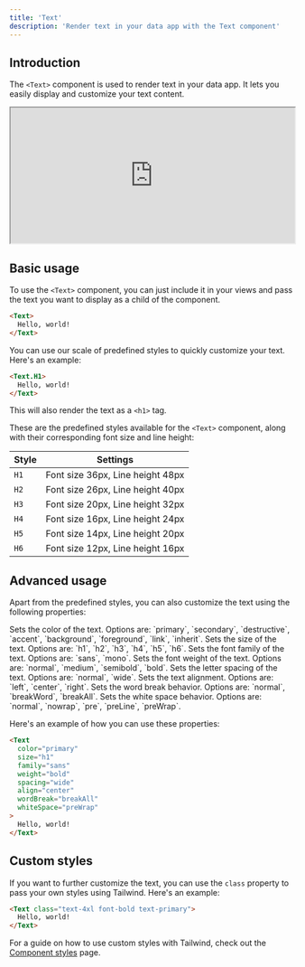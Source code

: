 ```yaml
---
title: 'Text'
description: 'Render text in your data app with the Text component'
---
```


## Introduction

The `<Text>` component is used to render text in your data app. It lets you easily display and customize your text content.

<iframe class="rounded-xl" src="http://localhost:3003/components/text" width="100%" height="240"> </iframe>

## Basic usage

To use the `<Text>` component, you can just include it in your views and pass the text you want to display as a child of the component.

```html
<Text>
  Hello, world!
</Text>
```

You can use our scale of predefined styles to quickly customize your text. Here's an example:

```html
<Text.H1>
  Hello, world!
</Text>
```

This will also render the text as a `<h1>` tag.

These are the predefined styles available for the `<Text>` component, along with their corresponding font size and line height:

| Style | Settings                               |
|-------|----------------------------------------|
| `H1`  | Font size 36px, Line height 48px       |
| `H2`  | Font size 26px, Line height 40px       |
| `H3`  | Font size 20px, Line height 32px       |
| `H4`  | Font size 16px, Line height 24px       |
| `H5`  | Font size 14px, Line height 20px       |
| `H6`  | Font size 12px, Line height 16px       |

## Advanced usage

Apart from the predefined styles, you can also customize the text using the following properties:

<ResponseField name="color" type="string">
  Sets the color of the text. Options are: `primary`, `secondary`, `destructive`, `accent`, `background`, `foreground`, `link`, `inherit`.
</ResponseField>
<ResponseField name="size" type="string">
  Sets the size of the text. Options are: `h1`, `h2`, `h3`, `h4`, `h5`, `h6`.
</ResponseField>
<ResponseField name="family" type="string">
  Sets the font family of the text. Options are: `sans`, `mono`.
</ResponseField>
<ResponseField name="weight" type="string">
  Sets the font weight of the text. Options are: `normal`, `medium`, `semibold`, `bold`.
</ResponseField>
<ResponseField name="spacing" type="string">
  Sets the letter spacing of the text. Options are: `normal`, `wide`.
</ResponseField>
<ResponseField name="align" type="string">
  Sets the text alignment. Options are: `left`, `center`, `right`.
</ResponseField>
<ResponseField name="wordBreak" type="string">
  Sets the word break behavior. Options are: `normal`, `breakWord`, `breakAll`.
</ResponseField>
<ResponseField name="whiteSpace" type="string">
  Sets the white space behavior. Options are: `normal`, `nowrap`, `pre`, `preLine`, `preWrap`.
</ResponseField>

Here's an example of how you can use these properties:

```html
<Text
  color="primary"
  size="h1"
  family="sans"
  weight="bold"
  spacing="wide"
  align="center"
  wordBreak="breakAll"
  whiteSpace="preWrap"
>
  Hello, world!
</Text>
```

## Custom styles

If you want to further customize the text, you can use the `class` property to pass your own styles using Tailwind. Here's an example:

```html
<Text class="text-4xl font-bold text-primary">
  Hello, world!
</Text>
```

For a guide on how to use custom styles with Tailwind, check out the [Component styles](/views/customization/component-styles) page.